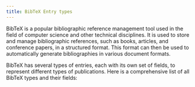 ```yaml
---
title: BibTeX Entry types
---
```


BibTeX is a popular bibliographic reference management tool used in the field of computer science and other technical disciplines. It is used to store and manage bibliographic references, such as books, articles, and conference papers, in a structured format. This format can then be used to automatically generate bibliographies in various document formats.

BibTeX has several types of entries, each with its own set of fields, to represent different types of publications. Here is a comprehensive list of all BibTeX types and their fields:





<CardGrid>
    <LinkCard
        href="/types/"
        title="BibTeX Entry types"
        description="Explore various types of bibliographic references in BibTeX."
    />
    <LinkCard
        href="/types/article/"
        title="article"
        description="Citations for articles published in journals, magazines, or other periodic publications."
    />
    <LinkCard
        href="/types/book/"
        title="book"
        description="Citations for standalone books by one or more authors, including specifics like the publisher."
    />
    <LinkCard
        href="/types/booklet/"
        title="booklet"
        description="For printed works that are bound but lack a formal publisher or sponsoring institution."
    />
    <LinkCard
        href="/types/conference/"
        title="conference"
        description="References for papers presented at conferences, often interchangeable with inproceedings."
    />
    <LinkCard
        href="/types/inbook/"
        title="inbook"
        description="Citations for specific portions of a book, such as chapters or defined sections."
    />
    <LinkCard
        href="/types/incollection/"
        title="incollection"
        description="Citations for parts of a book with their distinct title, typically housed within a larger collection."
    />
    <LinkCard
        href="/types/inproceedings/"
        title="inproceedings"
        description="References for articles or papers presented within the proceedings of a conference."
    />
    <LinkCard
        href="/types/manual/"
        title="manual"
        description="Technical documentation or manuals, often detailing software or hardware specifics."
    />
    <LinkCard
        href="/types/mastersthesis/"
        title="mastersthesis"
        description="Citations for Master's level theses detailing academic research at postgraduate levels."
    />
    <LinkCard
        href="/types/misc/"
        title="misc"
        description="A catch-all entry type for references that don't neatly fit into standard categories."
    />
    <LinkCard
        href="/types/phdthesis/"
        title="phdthesis"
        description="Citations for doctoral dissertations, showcasing in-depth academic research and contributions."
    />
    <LinkCard
        href="/types/proceedings/"
        title="proceedings"
        description="For collections of academic papers presented at professional conferences or symposia."
    />
    <LinkCard
        href="/types/techreport/"
        title="techreport"
        description="Reports detailing technical aspects, often published by institutions or organizations."
    />
    <LinkCard
        href="/types/unpublished/"
        title="unpublished"
        description="Works that have been drafted or completed but remain unpublished."
    />
</CardGrid>